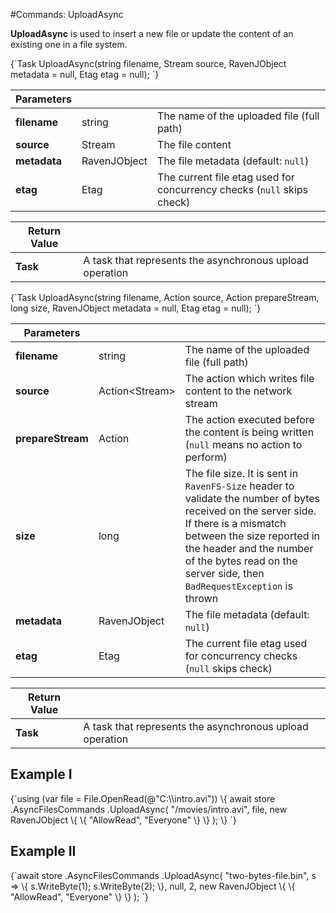 
#Commands: UploadAsync

**UploadAsync** is used to insert a new file or update the content of an existing one in a file system.



<TabItem value="upload_1" label="upload_1">
<CodeBlock language="csharp">
{`Task UploadAsync(string filename, Stream source, RavenJObject metadata = null, Etag etag = null);
`}
</CodeBlock>
</TabItem>

| Parameters | | |
| ------------- | ------------- | ----- |
| **filename** | string | The name of the uploaded file (full path) |
| **source** | Stream | The file content |
| **metadata** | RavenJObject | The file metadata (default: `null`) |
| **etag** | Etag | The current file etag used for concurrency checks (`null` skips check) |

| Return Value | |
| ------------- | ------------- |
| **Task** | A task that represents the asynchronous upload operation |

<TabItem value="upload_3" label="upload_3">
<CodeBlock language="csharp">
{`Task UploadAsync(string filename, Action<Stream> source, Action prepareStream, long size, RavenJObject metadata = null, Etag etag = null);
`}
</CodeBlock>
</TabItem>

| Parameters | | |
| ------------- | ------------- | ----- |
| **filename** | string | The name of the uploaded file (full path) |
| **source** | Action&lt;Stream&gt; | The action which writes file content to the network stream |
| **prepareStream** | Action | The action executed before the content is being written (`null` means no action to perform) |
| **size** | long | The file size. It is sent in `RavenFS-Size` header to validate the number of bytes received on the server side. If there is a mismatch between the size reported in the header and the number of the bytes read on the server side, then `BadRequestException` is thrown |
| **metadata** | RavenJObject | The file metadata (default: `null`) |
| **etag** | Etag | The current file etag used for concurrency checks (`null` skips check) |

| Return Value | |
| ------------- | ------------- |
| **Task** | A task that represents the asynchronous upload operation |

## Example I

<TabItem value="upload_2" label="upload_2">
<CodeBlock language="csharp">
{`using (var file = File.OpenRead(@"C:\\intro.avi"))
\{
	await store
	.AsyncFilesCommands
	.UploadAsync(
		"/movies/intro.avi",
		file,
		new RavenJObject
		\{
			\{
				"AllowRead", "Everyone"
			\}
		\}
	);
\}
`}
</CodeBlock>
</TabItem>

## Example II

<TabItem value="upload_4" label="upload_4">
<CodeBlock language="csharp">
{`await store
	.AsyncFilesCommands
	.UploadAsync(
		"two-bytes-file.bin",
		s =>
		\{
			s.WriteByte(1);
			s.WriteByte(2);
		\},
		null,
		2,
		new RavenJObject
		\{
			\{
				"AllowRead", "Everyone"
			\}
		\}
	);
`}
</CodeBlock>
</TabItem>

